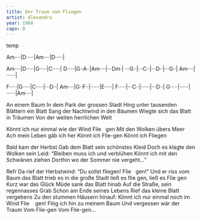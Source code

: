 ```yaml
---
title: Der Traum vom Fliegen
artist: Alexandra
year: 1968
capo: 0
---
```

{temp: 8/8}

 <!--Intro-->

:::{.song-grid}
Am····|D·····|Am····|D·····|
:::

<!--Verse-->
:::{.song-grid}
Am····|D·····|G·····|C·····|
D·····|G··A··|Am····|···Dm·|
···G··|···C··|···D··|···G··|
Am····|······|
:::

<!--Chorus-->
:::{.song-grid}
F·····|G·····|C·····|···D··|
Am····|G··F··|······|E·····|
F·····|···C··|······|···D··|
G·····|······|······|Am····|
:::


An einem Baum
In dem Park der grossen Stadt
Hing unter tausenden Blättern ein Blatt
Sang der Nachtwind in den Bäumen
Wiegte sich das Blatt in Träumen
Von der weiten herrlichen Welt

:::{.chorus}
Könnt ich nur einmal wie der Wind
Flie   gen
Mit den Wolken übers Meer
Ach mein Leben gäb ich her
Könnt ich Flie-gen
Könnt ich Fliegen
:::

Bald kam der Herbst
Gab dem Blatt sein schönstes Kleid
Doch es klagte den Wolken sein Leid:
"Bleiben muss ich und verblühen
Könnt ich mit den Schwänen ziehen
Dorthin wo der Sommer nie vergeht..."

Refr
Da rief der Herbstwind: "Du sollst fliegen! 
Flie   gen!"
Und er riss vom Baum das Blatt
trieb es in die große Stadt
ließ es flie gen, ließ es
Flie gen
 
Kurz war das Glück
Müde sank das Blatt hinab
Auf die Straße, sein regennasses Grab
Schon am Ende seines Lebens
Rief das kleine Blatt vergebens
Zu den stummen Häusern hinauf:
Könnt ich nur einmal noch im Wind
Flie    gen!
Flög ich hin zu meinem Baum
Und vergessen wär der Traum
Vom Flie-gen
Vom Flie-gen...

